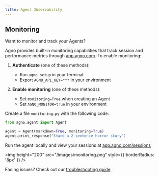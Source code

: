 ```yaml
---
title: Agent Observability
---
```


## Monitoring

Want to monitor and track your Agents?

Agno provides built-in monitoring capabilities that track session and performance metrics through [app.agno.com](https://app.agno.com). To enable monitoring:

1. **Authenticate** (one of these methods):

   - Run `agno setup` in your terminal
   - Export `AGNO_API_KEY=***` in your environment

2. **Enable monitoring** (one of these methods):
   - Set `monitoring=True` when creating an Agent
   - Set `AGNO_MONITOR=true` in your environment

Create a file `monitoring.py` with the following code:

```python monitoring.py
from agno.agent import Agent

agent = Agent(markdown=True, monitoring=True)
agent.print_response("Share a 2 sentence horror story")
```

Run the agent locally and view your sessions at [app.agno.com/sessions](https://app.agno.com/sessions)

<img height="200" src="/images/monitoring.png" style={{ borderRadius: '8px' }} />

<Info>Facing issues? Check out our [troubleshooting guide](/faq/cli-auth)</Info>
